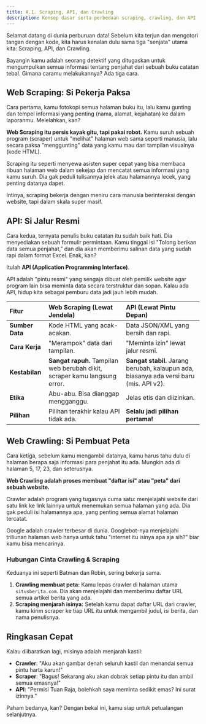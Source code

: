 ```yaml
---
title: A.1. Scraping, API, dan Crawling
description: Konsep dasar serta perbedaan scraping, crawling, dan API
---
```



Selamat datang di dunia perburuan data! Sebelum kita terjun dan mengotori tangan dengan kode, kita harus kenalan dulu sama tiga "senjata" utama kita: Scraping, API, dan Crawling.

Bayangin kamu adalah seorang detektif yang ditugaskan untuk mengumpulkan semua informasi tentang penjahat dari sebuah buku catatan tebal. Gimana caramu melakukannya? Ada tiga cara.

## Web Scraping: Si Pekerja Paksa

Cara pertama, kamu fotokopi semua halaman buku itu, lalu kamu gunting dan tempel informasi yang penting (nama, alamat, kejahatan) ke dalam laporanmu. Melelahkan, kan?

**Web Scraping itu persis kayak gitu, tapi pakai robot.** Kamu suruh sebuah program (scraper) untuk "melihat" halaman web sama seperti manusia, lalu secara paksa "menggunting" data yang kamu mau dari tampilan visualnya (kode HTML).

<Aside>
  Scraping itu seperti menyewa asisten super cepat yang bisa membaca ribuan
  halaman web dalam sekejap dan mencatat semua informasi yang kamu suruh. Dia
  gak peduli tulisannya jelek atau halamannya lecek, yang penting datanya dapet.
</Aside>

Intinya, scraping bekerja dengan meniru cara manusia berinteraksi dengan website, tapi dalam skala super masif.

## API: Si Jalur Resmi

Cara kedua, ternyata penulis buku catatan itu sudah baik hati. Dia menyediakan sebuah formulir permintaan. Kamu tinggal isi "Tolong berikan data semua penjahat," dan dia akan memberimu salinan data yang sudah rapi dalam format Excel. Enak, kan?

Itulah **API (Application Programming Interface)**.

API adalah "pintu resmi" yang sengaja dibuat oleh pemilik website agar program lain bisa meminta data secara terstruktur dan sopan. Kalau ada API, hidup kita sebagai pemburu data jadi jauh lebih mudah.

| Fitur           | Web Scraping (Lewat Jendela)                                               | API (Lewat Pintu Depan)                                                                 |
| :-------------- | :------------------------------------------------------------------------- | :-------------------------------------------------------------------------------------- |
| **Sumber Data** | Kode HTML yang acak-acakan.                                                | Data JSON/XML yang bersih dan rapi.                                                     |
| **Cara Kerja**  | "Merampok" data dari tampilan.                                             | "Meminta izin" lewat jalur resmi.                                                       |
| **Kestabilan**  | **Sangat rapuh.** Tampilan web berubah dikit, scraper kamu langsung error. | **Sangat stabil.** Jarang berubah, kalaupun ada, biasanya ada versi baru (mis. API v2). |
| **Etika**       | Abu-abu. Bisa dianggap mengganggu.                                         | Jelas etis dan diizinkan.                                                               |
| **Pilihan**     | Pilihan terakhir kalau API tidak ada.                                      | **Selalu jadi pilihan pertama!**                                                        |

## Web Crawling: Si Pembuat Peta

Cara ketiga, sebelum kamu mengambil datanya, kamu harus tahu dulu di halaman berapa saja informasi para penjahat itu ada. Mungkin ada di halaman 5, 17, 23, dan seterusnya.

**Web Crawling adalah proses membuat "daftar isi" atau "peta" dari sebuah website.**

Crawler adalah program yang tugasnya cuma satu: menjelajahi website dari satu link ke link lainnya untuk menemukan semua halaman yang ada. Dia gak peduli isi halamannya apa, yang penting semua alamat halaman tercatat.

<Aside>
  Google adalah crawler terbesar di dunia. Googlebot-nya menjelajahi triliunan
  halaman web hanya untuk tahu "internet itu isinya apa aja sih?" biar kamu bisa
  mencarinya.
</Aside>

### Hubungan Cinta Crawling & Scraping

Keduanya ini seperti Batman dan Robin, sering bekerja sama.

1.  **Crawling membuat peta:** Kamu lepas crawler di halaman utama `situsberita.com`. Dia akan menjelajahi dan memberimu daftar URL semua artikel berita yang ada.
2.  **Scraping menjarah isinya:** Setelah kamu dapat daftar URL dari crawler, kamu kirim scraper ke tiap URL itu untuk mengambil judul, isi berita, dan nama penulisnya.

## Ringkasan Cepat

Kalau diibaratkan lagi, misinya adalah menjarah kastil:

- **Crawler**: "Aku akan gambar denah seluruh kastil dan menandai semua pintu harta karun!"
- **Scraper**: "Bagus! Sekarang aku akan dobrak setiap pintu itu dan ambil semua emasnya!"
- **API**: "Permisi Tuan Raja, bolehkah saya meminta sedikit emas? Ini surat izinnya."

Paham bedanya, kan? Dengan bekal ini, kamu siap untuk petualangan selanjutnya.
